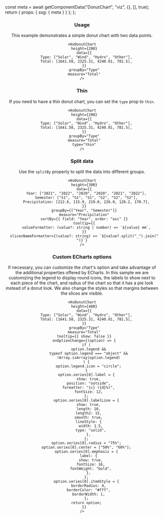


  const meta = await getComponentData("DonutChart", "viz", {}, [], true);
  return { props: { ssg: { meta } } };
};

<Header />

### Usage

This example demonstrates a simple donut chart with two data points.

```tsx live
<HvDonutChart
  height={200}
  data={{
    Type: ["Solar", "Wind", "Hydro", "Other"],
    Total: [1641.58, 2325.31, 4240.01, 781.5],
  }}
  groupBy="Type"
  measure="Total"
/>
```

### Thin

If you need to have a thin donut chart, you can set the `type` prop to `thin`.

```tsx live
<HvDonutChart
  height={200}
  data={{
    Type: ["Solar", "Wind", "Hydro", "Other"],
    Total: [1641.58, 2325.31, 4240.01, 781.5],
  }}
  groupBy="Type"
  measure="Total"
  type="thin"
/>
```

### Split data

Use the `splitBy` property to split the data into different groups.

```tsx live
<HvDonutChart
  height={300}
  data={{
    Year: ["2021", "2022", "2020", "2020", "2021", "2022"],
    Semester: ["S1", "S1", "S1", "S2", "S2", "S2"],
    Precipitation: [212.6, 115.9, 219.0, 226.0, 128.2, 170.7],
  }}
  groupBy={["Year", "Semester"]}
  measure="Precipitation"
  sortBy={{ field: "Year", order: "asc" }}
  tooltip={{
    valueFormatter: (value?: string | number) => `${value} mm`,
  }}
  slicesNameFormatter={(value?: string) => `${value?.split("_").join(" ")}`}
/>
```

### Custom ECharts options

If necessary, you can customize the chart's option and take advantage of the additional properties offered by ECharts.
In this sample we are customizing the legend to display round icons, the labels to show next to each piece of the chart,
and radius of the chart so that it has a pie look instead of a donut look. We also change the styles so that margins between the slices are visible.

```tsx live
<HvDonutChart
  height={400}
  data={{
    Type: ["Solar", "Wind", "Hydro", "Other"],
    Total: [1641.58, 2325.31, 4240.01, 781.5],
  }}
  groupBy="Type"
  measure="Total"
  tooltip={{ show: false }}
  onOptionChange={(option) => {
    if (
      option.legend &&
      typeof option.legend === "object" &&
      !Array.isArray(option.legend)
    ) {
      option.legend.icon = "circle";
    }
    option.series[0].label = {
      show: true,
      position: "outside",
      formatter: "{c} ({d}%)",
      fontSize: 12,
    };
    option.series[0].labelLine = {
      show: true,
      length: 10,
      length2: 15,
      smooth: true,
      lineStyle: {
        width: 1.5,
        type: "solid",
      },
    };
    option.series[0].radius = "75%";
    option.series[0].center = ["50%", "60%"];
    option.series[0].emphasis = {
      label: {
        show: true,
        fontSize: 16,
        fontWeight: "bold",
      },
    };
    option.series[0].itemStyle = {
      borderRadius: 4,
      borderColor: "#fff",
      borderWidth: 1,
    };
    return option;
  }}
/>
```
